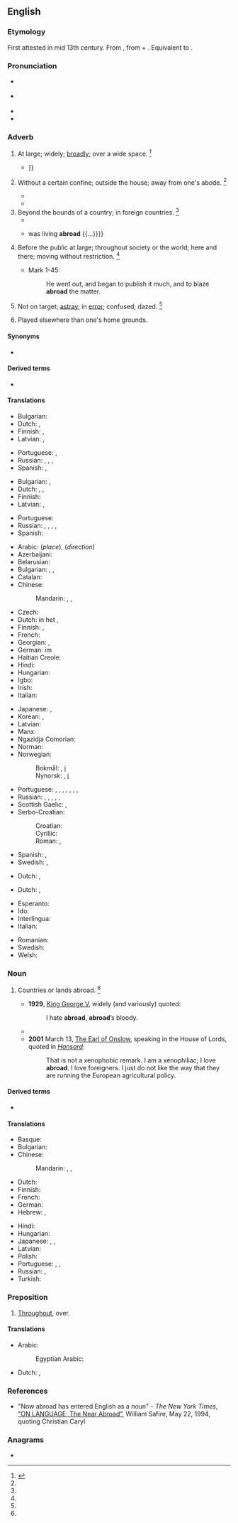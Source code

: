 ==English==

===Etymology===
First attested in mid 13th century. From {{etyl|enm|en}} {{m|enm|abrood||broadly widely scattered}}, from {{m|enm|a-||on, in}} + {{m|enm|brood||broad}}. Equivalent to {{prefix|a|broad|lang=en}}.

===Pronunciation===
* {{a|RP}} {{IPA|/əˈbɹɔːd/|lang=en}}
* {{a|US}} {{IPA|/əˈbɹɔd/|lang=en}}
* {{audio|en-us-abroad.ogg|Audio (US)|lang=en}}
* {{rhymes|ɔːd|lang=en}}

===Adverb===
{{en-adv}}

# {{lb|en|dated}} At large; widely; [[broadly]]; over a wide space. {{defdate|First attested from around (1150 to 1350.)}}<ref name=SOED>{{R:SOED5|page=8}}</ref>
#: {{ux|en|A tree spreads its branches '''abroad'''.}}
#* {{quote-book|year=1718|author=[[w:Matthew Prior|Matthew Prior]]|title=Solomon, and other Poems on several Occasions|passage=Again: The lonely fox roams far '''abroad''', / On ſecret rapine bend and midnight fraud; {{...}}}}
# {{senseid|en|unconfined}}{{lb|en|dated}} Without a certain confine; outside the house; away from one's abode. {{defdate|First attested from around (1150 to 1350.)}}<ref name=SOED/>
#: {{ux|en|to walk '''abroad'''}}
#* {{quote-book|year={{post|1650}}|author=[[w:John Evelyn|John Evelyn]]|editor=William Bray|title=[[w:John Evelyn's Diary|Diary]]|publisher=Frederic Warne and Company|year_published=1818|url=http://books.google.com/books?id=0DgIAAAAQAAJ&pg=PA207&dq=abroad|page=207|section=entry for 1650 July 7|passage=I went to St. James', where another was preaching in the court '''abroad'''.}}
#* {{quote-book|year=1900|author=[[w:Charles W. Chesnutt|Charles W. Chesnutt]]|title=[[w:The House Behind the Cedars|The House Behind the Cedars]]|chapter=1|passage=Was it so irreconcilable, Warwick wondered, as still to peal out the curfew bell, which at nine o'clock at night had clamorously warned all negroes, slave or free, that it was unlawful for them to be '''abroad''' after that hour, under penalty of imprisonment or whipping?}}
# Beyond the bounds of a country; in foreign countries. {{defdate|First attested from around (1350 to 1470.)}}<ref name=SOED/>
#* {{quote-journal|date=April 9, 2013|author=Andrei Lankov|title=Stay Cool. Call North Korea’s Bluff.|work=New York Times|url=http://www.nytimes.com/2013/04/10/opinion/stay-cool-call-north-koreas-bluff.html?_r=0
|passage=A closer look at North Korean history reveals what Pyongyang’s leaders really want their near-farcical belligerence to achieve — a reminder to the world that North Korea exists, and an impression '''abroad''' that its leaders are irrational and unpredictable.}}
#* {{quote-book|author=[[w:Thomas Babington Macaulay|Thomas Babington Macaulay]]|passage=Another prince {{...}} was living '''abroad''' {{...}}}}
# {{lb|en|dated}} Before the public at large; throughout society or the world; here and there; moving without restriction. {{defdate|First attested in the late 15<sup>th</sup> century.}}<ref name=SOED/>
#* {{rfdate}} Mark 1-45:
#*: He went out, and began to publish it much, and to blaze '''abroad''' the matter.
# Not on target; [[astray]]; in [[error]]; confused; dazed. {{defdate|First attested in the early 19<sup>th</sup> century.}}<ref name=SOED/>
# {{lb|en|sports}} Played elsewhere than one's home grounds.

====Synonyms====
* {{l|en|overseas}}

====Derived terms====
* {{l|en|be abroad}}
<!--*# To be wide of the mark; to be at fault; as, you '''are all abroad''' in your guess.
*# To be at a loss or [[nonplussed]].-->

====Translations====
{{trans-top|at large; widely; broadly; over a wide space}}
* Bulgarian: {{t+|bg|навсякъде}}
* Dutch: {{t|nl|wijd uiteen}}, {{t|nl|ver van elkaar}}
* Finnish: {{t|fi|laajalla}}, {{t|fi|laajalle}}
* Latvian: {{t|lv|plaši}}, {{t|lv|visur}}
{{trans-mid}}
* Portuguese: {{t+|pt|amplamente}}, {{t+|pt|largamente}}
* Russian: {{t+|ru|широко́}}, {{t+|ru|повсю́ду}}, {{t+|ru|везде́}}, {{t+|ru|вширь}}
* Spanish: {{t|es|por todas partes}}, {{t|es|en todas direciones}}
{{trans-bottom}}

{{trans-top|without a certain confine; outside the house}}
* Bulgarian: {{t+|bg|открито|alt=на открито}}, {{t|bg|извън къщи}}
* Dutch: {{t|nl|in het rond}}, {{t|nl|naar alle kanten}}, {{t+|nl|buitenshuis}}
* Finnish: {{t+|fi|ulkona}}
* Latvian: {{t|lv|ārā}}, {{t|lv|ārpus}}
{{trans-mid}}
* Portuguese: {{t|pt|[[fora]] [[de]] [[casa]]}}
* Russian: {{qualifier|where}} {{t+|ru|снару́жи}}, {{t|ru|[[на]] [[улица|у́лице]]}}, {{qualifier|where to}}, {{t+|ru|нару́жу}}, {{t|ru|[[на]] [[улица|у́лицу]]}}
* Spanish: {{t|es|al exterior}}
{{trans-bottom}}

{{trans-top|in foreign countries}}
* Arabic: {{qualifier|where}} {{t|ar|فِي الْخَارِج}} (''place''), {{t|ar|اِلَى الْخَارِج}} (''direction'')
* Azerbaijani: {{t|az|xaricdə}}
* Belarusian: {{t-needed|be}}
* Bulgarian: {{t+|bg|чужбина|alt=в чужбина}}, {{t+|bg|странство|alt=в странство}}, {{t+|bg|граница|alt=зад граница}}
* Catalan: {{t|ca|a l'estranger}}
* Chinese:
*: Mandarin: {{t+|cmn|國外|sc=Hani}}, {{t+|cmn|国外|tr=guówài|sc=Hani}}, {{t+|cmn|海外|tr=hǎiwài|sc=Hani}} {{qualifier|overseas}}
* Czech: {{t|cs|v zahraničí}}
* Dutch: in het {{t+|nl|buitenland}}, {{t+|nl|buitenland|alt=naar het buitenland}}
* Finnish: {{qualifier|in}} {{t|fi|ulkomailla}}, {{qualifier|to}} {{t|fi|ulkomaille}}
* French: {{t|fr|[[à]] [[l']][[étranger]]}}
* Georgian: {{t|ka|საზღვარგარეთ|sc=Geor}}, {{t|ka|უცხოეთში|sc=Geor}}
* German: im {{t+|de|Ausland}}
* Haitian Creole: {{t|ht|aletranje}}
* Hindi: {{qualifier|place}} {{t+|hi|विदेश|tr=videś mẽ|alt=विदेश में|sc=Deva}}
* Hungarian: {{t+|hu|külföldön}}
* Igbo: {{t|ig|na ùfèsị}}
* Irish: {{t|ga|thar sáile}}
* Italian: {{t|it|all'estero}}
{{trans-mid}}
* Japanese: {{t+|ja|国外|tr=こくがいに, kokugai ni|alt=国外に|sc=Jpan}}, {{t+|ja|海外|tr=かいがいに, kaigai ni|alt=海外に|sc=Jpan}}
* Korean: {{t|ko|국외}}, {{t+|ko|해외}}
* Latvian: {{t|lv|ārzemēs}}
* Manx: {{t|gv|ass y çheer}}
* Ngazidja Comorian: {{t|zdj|udjenini}}
* Norman: {{t|nrf|à l'êtrangi}}
* Norwegian:
*: Bokmål: {{t+|no|utenlands}}, [[i]] {{t|no|utlandet}}
*: Nynorsk: {{t|no|utanlands}}, [[i]] {{t|no|utlandet}}
* Portuguese: {{t+|pt|no}}, {{t+|pt|ao}} {{t+|pt|estrangeiro}}, {{t+|pt|no}}, {{t+|pt|ao}} {{t+|pt|exterior}}, {{t+|pt|no}}, {{t+|pt|ao}} {{t+|pt|ultramar}}, {{t+|pt|no}}, {{t+|pt|ao}} {{t+|pt|além-mar}}
* Russian: {{qualifier|place}} {{t|ru|[[за]] [[граница|грани́цей]]}}, {{t|ru|[[за]] [[рубеж|рубежо́м]]}}, {{qualifier|direction}} {{t|ru|[[за]] [[граница|грани́цу]]}}, {{t|ru|[[за]] [[рубе́ж]]}}, {{t|ru|за кордо́ном}} {{qualifier|colloquial}}, {{t|ru|на чужбине}} {{qualifier|colloquial}}
* Scottish Gaelic: {{qualifier|location}} {{t|gd|thall thairis}}, {{qualifier|movement}} {{t|gd|a-null thairis}}
* Serbo-Croatian:
*: Croatian: {{t+|sh|inozemstvo|n}}
*: Cyrillic: {{t|sh|иностранство|n|sc=Cyrl}}
*: Roman: {{t|sh|inostranstvo|n}},
* Spanish: {{t|es|en el extranjero}}, {{t|es|en el exterior}}
* Swedish: {{t+|sv|utomlands}}, {{t+|sv|utrikes}}
{{trans-bottom}}

{{trans-top|before the public or society}}
{{trans-mid}}
{{trans-bottom}}

{{trans-top|astray}}
* Dutch: {{t+|nl|verward}}, {{t|nl|de kluts kwijt}}
{{trans-mid}}
{{trans-bottom}}

{{trans-top|played elsewhere}}
* Dutch: {{t|nl|op verplaatsing}}, {{t|nl|uit-}}
{{trans-mid}}
{{trans-bottom}}

{{checktrans-top}}
* Esperanto: {{t-check|eo|eksterlande}}
* Ido: {{t+check|io|exterlande}}
* Interlingua: {{t-check|ia|Al estraniero}}
* Italian: {{t-check|it|all'estero}}
{{trans-mid}}
* Romanian: {{t-check|ro|in străinătate}}
* Swedish: {{t+check|sv|utomlands}}
* Welsh: {{t+check|cy|tramor}}
{{trans-bottom}}

===Noun===
{{en-noun|?}}

# {{lb|en|rare}} Countries or lands abroad. {{defdate|First attested in the mid 19<sup>th</sup> century.}}<ref name=SOED/>
#* '''1929''', [[w:George V|King George V]], widely (and variously) quoted:
#*: I hate '''abroad''', '''abroad'''’s bloody.
#* {{quote-journal|year=c. 1991|journal=[[w:New Statesman|New Statesman & Society]]|volume=3–4|page=180|passage=I am not, however, a xenophobe: obviously, '''abroad''' has some good ideas—arranged marriages, violent revolutions and so on.}}
#* '''2001''' March 13, [[w:Michael Onslow, 7th Earl of Onslow|The Earl of Onslow]], speaking in the House of Lords, quoted in ''[[w:Hansard|Hansard]]'':
#*: That is not a xenophobic remark. I am a xenophiliac; I love '''abroad'''. I love foreigners. I just do not like the way that they are running the European agricultural policy.

====Derived terms====
* {{l|en|near abroad}}

====Translations====
{{trans-top|countries or lands abroad}}
* Basque: {{t|eu|atzerri}}
* Bulgarian: {{t+|bg|чужбина|f}}
* Chinese:
*: Mandarin: {{t+|cmn|海外|tr=hǎiwài|sc=Hani}}, {{t+|cmn|國外|sc=Hani}}, {{t+|cmn|国外|tr=guówài|sc=Hani}}
* Dutch: {{t+|nl|buitenland|n}}
* Finnish: {{t|fi|ulkomaat}}
* French: {{t+|fr|étranger|m|alt=l'étranger}}
* German: {{t+|de|Ausland|n}}
* Hebrew: {{t|he|חוּץ לָאָרֶץ|m|tr=ḥutz laáretz}}, {{t|he|חו״ל|tr=ḥul|alt=חו"ל}}
{{trans-mid}}
* Hindi: {{t+|hi|विदेश|m|tr=videś|sc=Deva}}
* Hungarian: {{t+|hu|külföld}}
* Japanese: {{t+|ja|海外|tr=かいがい, kaigai|sc=Jpan}}, {{t+|ja|外国|tr=こくがい, kokugai|sc=Jpan}}, {{t|ja|在外|tr=ざいがい, zaigai|sc=Jpan}}
* Latvian: {{t|lv|ārzemes|f-p}}
* Polish: {{t+|pl|zagranica|f}}
* Portuguese: {{t+|pt|exterior|m}}, {{t+|pt|ultramar|m}}, {{t+|pt|além-mar|m}}
* Russian: {{t+|ru|заграни́ца|f}}, {{t+|ru|зарубе́жье|n}}
* Turkish: {{t+|tr|yurtdışı}}
{{trans-bottom}}

===Preposition===
{{en-prep}}

# [[throughout|Throughout]], over.

====Translations====
{{trans-top|throughout}}
* Arabic: {{t|ar|فِي اَلْخَارِج}}
*: Egyptian Arabic: {{t|arz|برا|tr=barra|sc=Arab}}
{{trans-mid}}
* Dutch: {{t|nl|alover}}, {{t|nl|over de ganse lijn}}
{{trans-bottom}}

===References===
<references/>
* "Now abroad has entered English as a noun" - ''The New York Times'', [http://www.nytimes.com/1994/05/22/magazine/on-language-the-near-abroad.html "ON LANGUAGE; The Near Abroad"], William Safire, May 22, 1994, quoting Christian Caryl

===Anagrams===
* {{anagrams|en|A board|Baroda|aboard|aborad}}